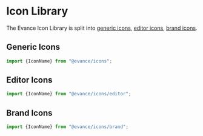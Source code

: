 

<Meta of={IconStories} />

# Icon Library

The Evance Icon Library is split into
    [generic icons](#generic-icons),
    [editor icons](#editor-icons),
    [brand icons](#brand-icons).

## Generic Icons

```typescript
import {IconName} from "@evance/icons";
```

<Story of={IconStories.GenericIconLibrary} />



## Editor Icons

```typescript
import {IconName} from "@evance/icons/editor";
```

<Story of={IconStories.EditorIconLibrary} />


## Brand Icons

```typescript
import {IconName} from "@evance/icons/brand";
```

<Story of={IconStories.BrandIconLibrary} />
